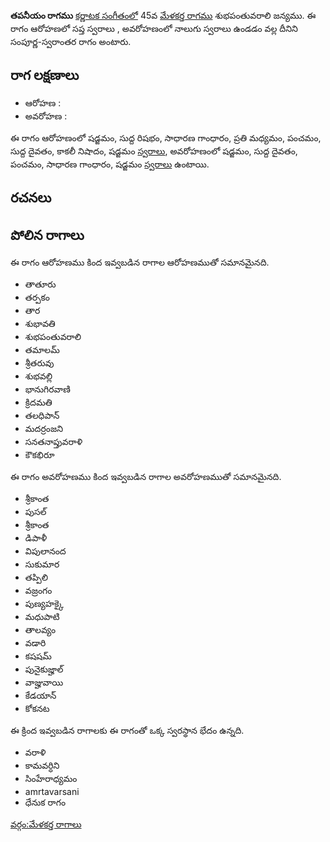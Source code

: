 {{Infobox ragam
	| name          	= తపనీయం
	| synonym	    	= 
	| mela          	= 
	| chakra        	= 
	| janaka        	= 
	| type          	= సంపూర్ణ-స్వరాంతర
	| arohanam      	= {{svaraC|S|R1|G2|M2|P|D1|N3|S'}} 
	| avarohanam    	= {{svaraC|S'|D1|P|G2|S}}
	| jeeva         	=
	| chhaya        	=
	| nyasa         	=
	| vishesha      	= 
	| equivalent  		= 
}}
{{కర్ణాటక సంగీత రాగాలు}}
'''తపనీయం రాగము''' [[కర్ణాటక సంగీతం]]లో 45వ [[మేళకర్త రాగము]] శుభపంతువరాలి జన్యము.  ఈ రాగం ఆరోహణలో సప్త స్వరాలు , అవరోహణంలో నాలుగు స్వరాలు ఉండడం వల్ల దీనిని సంపూర్ణ-స్వరాంతర రాగం అంటారు.


==రాగ లక్షణాలు==


* ఆరోహణ : {{svaraC|S|R1|G2|M2|P|D1|N3|S'}} 
* అవరోహణ : {{svaraC|S'|D1|P|G2|S}}

ఈ రాగం ఆరోహణంలో షడ్జమం, సుద్ద రిషభం, సాధారణ గాంధారం, ప్రతి మధ్యమం, పంచమం, సుద్ద దైవతం, కాకలీ నిషాదం, షడ్జమం [[స్వరాలు]], అవరోహణంలో షడ్జమం, సుద్ద దైవతం, పంచమం, సాధారణ గాంధారం, షడ్జమం [[స్వరాలు]] ఉంటాయి.

==రచనలు==



==పోలిన రాగాలు==
ఈ రాగం ఆరోహణము కింద ఇవ్వబడిన రాగాల ఆరోహణముతో సమానమైనది.
* తాతూరు
* తర్పకం
* తార
* శుభావతి
* శుభపంతువరాలి
* తమాలమ్
* శ్రీతరువు
* శుభవల్లి
* భానుగిరవాణి
* క్రిదమతి
* తలధిపాన్
* మదర్రంజని
* సనతనాప్తువరాళి
* కౌకభిరూ

ఈ రాగం అవరోహణము కింద ఇవ్వబడిన రాగాల అవరోహణముతో సమానమైనది.
* శ్రీకాంత
* పుసల్
* శ్రీకాంత
* డిపాళీ
* విపులానంద
* సుకుమార
* తప్పిలి
* వజ్రంగం
* పుణ్యహక్కై
* మధుపాటి
* తాలవ్యం
* వడారి
* కషషమ్
* పునైకుజ్హాల్
* వాజ్హువాయి
* కేడయాన్
* కోకనట

ఈ క్రింద ఇవ్వబడిన రాగాలకు ఈ రాగంతో ఒక్క స్వరస్థాన భేదం ఉన్నది.
* వరాళి
* కామవర్ధిని
* సింహేరాధ్యమం
* amrtavarsani
* ధేనుక రాగం



[[వర్గం:మేళకర్త రాగాలు]]